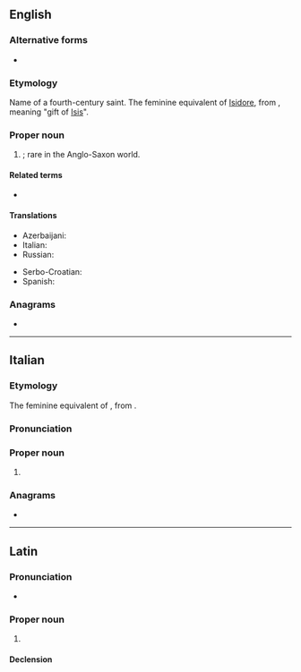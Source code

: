 ==English==

===Alternative forms===
* {{l|en|Isadora}}

===Etymology===
Name of a fourth-century saint. The feminine equivalent of [[Isidore]], from {{uder|en|grc|-}}, meaning "gift of [[Isis]]".

===Proper noun===
{{en-proper noun}}

# {{given name|en|female|from=Ancient Greek}}; rare in the Anglo-Saxon world.

====Related terms====
* {{l|en|Isidore}}

====Translations====
{{trans-top|female given name}}
* Azerbaijani: {{t|az|İsidora}}
* Italian: {{t+|it|Isidora}}
* Russian: {{t+|ru|Исидора}}
{{trans-mid}}
* Serbo-Croatian: {{t|sh|Исидора|sc=Cyrl}}
* Spanish: {{t+|es|Isidora}}
{{trans-bottom}}

<!--
Pronounced: ee-zee-DO-rah (Italian), ee-see-DHO-rah (Spanish) [key]
-->

===Anagrams===
* {{anagrams|en|a=adiiors|Siordia}}

----

==Italian==

===Etymology===
The feminine equivalent of {{m|it|Isidoro}}, from {{uder|it|grc||t=gift of [[Isis]]}}.

===Pronunciation===
{{it-pr|Isidòra}}

===Proper noun===
{{it-proper noun|f}}

# {{given name|it|female}}

===Anagrams===
* {{anagrams|it|a=adiiors|Isoardi|odiarsi|radiosi}}

----

==Latin==

===Pronunciation===
*{{la-IPA|Isidōra}}

===Proper noun===
{{la-proper noun|Isidōra<1.both>}}

# {{given name|la|female|eq=Isidora}}

====Declension====
{{la-ndecl|Isidōra<1.both>}}